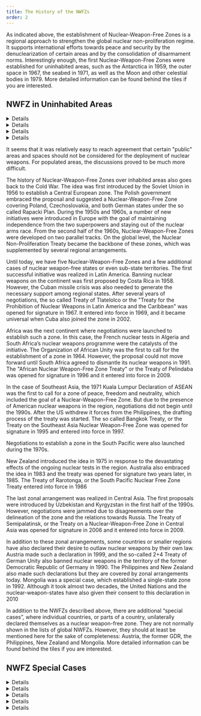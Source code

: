 ---
title: The History of the NWFZs
order: 2
---

As indicated above, the establishment of Nuclear-Weapon-Free Zones is a regional approach to strengthen the global nuclear non-proliferation regime. It supports international efforts towards peace and security by the denuclearization of certain areas and by the consolidation of disarmament norms. Interestingly enough, the first Nuclear-Weapon-Free Zones were established for uninhabited areas, such as the Antarctica in 1959, the outer space in 1967, the seabed in 1971, as well as the Moon and other celestial bodies in 1979. More detailed information can be found behind the tiles if you are interested.

## NWFZ in Uninhabited Areas

<DetailsGroup>

<Details summary="Antarctic Treaty">

- Opened for signature: 1959
- Entry into force: 1961
- Article I: 1. Antarctica shall be used for peaceful purposes only. There shall be prohibited, inter alia, any measures of a military nature, such as the establishment of military bases and fortifications, the carrying out of military maneuvers, as well as the testing of any type of weapons.
- Article V: 1. Any nuclear explosions in Antarctica and the disposal there of radioactive waste material shall be prohibited

</Details>

<Details summary="Treaty on Principles Governing the Activities of States in the Exploration and Use of Outer Space, including the Moon and Other Celestial Bodies">

- Opened for signature and entry into force: 1967
- Article IV: States Parties to the Treaty undertake not to place in orbit around the earth any objects carrying nuclear weapons or any other kinds of weapons of mass destruction, install such weapons on celestial bodies, or station such weapons in outer space in any other manner.

</Details>
<Details summary="Agreement Governing the Activities of States on the Moon and Other Celestial Bodies">

- Opened for signature: 1979
- Entry into force: 1984
- Article III: 3. States Parties shall not place in orbit around or other trajectory to or around the moon objects carrying nuclear weapons or any other kind of weapons of mass destruction or place or use such weapons on or in the moon.

</Details>
<Details summary="Treaty on the Prohibition of the Emplacement of Nuclear Weapons and Other Weapons of Mass Destruction on the Sea-Bed and the Ocean Floor and in the Subsoil Thereof">

- Opened for signature: 1971
- Entry into force: 1972
- Article I: 1. The States Parties to this Treaty undertake not to emplant or emplace on the sea-bed and the ocean floor and in the subsoil thereof beyond the outer limit of a sea-bed zone, as defined in article II, any nuclear weapons or any other types of weapons of mass destruction as well as structures, launching installations or any other facilities specifically designed for storing, testing or using such weapons.

</Details>
</DetailsGroup>

It seems that it was relatively easy to reach agreement that certain "public" areas and spaces should not be considered for the deployment of nuclear weapons. For populated areas, the discussions proved to be much more difficult.

<LectureVideo smil="lu06/HSFK-PC_LU06-CH02_08d_240514.smil" poster="" subtitles="" provider="video-stream">

The history of Nuclear-Weapon-Free Zones over inhabited areas also goes back to the Cold War. The idea was first introduced by the Soviet Union in 1956 to establish a Central European zone. The Polish government embraced the proposal and suggested a Nuclear-Weapon-Free Zone covering Poland, Czechoslovakia, and both German states under the so called Rapacki Plan. During the 1950s and 1960s, a number of new initiatives were introduced in Europe with the goal of maintaining independence from the two superpowers and staying out of the nuclear arms race. From the second half of the 1960s, Nuclear-Weapon-Free Zones were developed on two parallel tracks. On the global level, the Nuclear Non-Proliferation Treaty became the backbone of these zones, which was supplemented by several regional arrangements.

Until today, we have five Nuclear-Weapon-Free Zones and a few additional cases of nuclear weapon-free states or even sub-state territories. The first successful initiative was realized in Latin America. Banning nuclear weapons on the continent was first proposed by Costa Rica in 1958. However, the Cuban missile crisis was also needed to generate the necessary support among regional states. After several years of negotiations, the so called Treaty of Tlatelolco or the "Treaty for the Prohibition of Nuclear Weapons in Latin America and the Caribbean" was opened for signature in 1967. It entered into force in 1969, and it became universal when Cuba also joined the zone in 2002.

Africa was the next continent where negotiations were launched to establish such a zone. In this case, the French nuclear tests in Algeria and South Africa’s nuclear weapons programme were the catalysts of the initiative. The Organization of African Unity was the first to call for the establishment of a zone in 1964. However, the proposal could not move forward until South Africa agreed to dismantle its nuclear weapons in 1991. The "African Nuclear Weapon-Free Zone Treaty" or the Treaty of Pelindaba was opened for signature in 1996 and it entered into force in 2009.

In the case of Southeast Asia, the 1971 Kuala Lumpur Declaration of ASEAN was the first to call for a zone of peace, freedom and neutrality, which included the goal of a Nuclear-Weapon-Free Zone. But due to the presence of American nuclear weapons in the region, negotiations did not begin until the 1990s. After the US withdrew it forces from the Philippines, the drafting process of the treaty was started. The so called Bangkok Treaty, or the Treaty on the Southeast Asia Nuclear Weapon-Free Zone was opened for signature in 1995 and entered into force in 1997.

Negotiations to establish a zone in the South Pacific were also launched during the 1970s.

New Zealand introduced the idea in 1975 in response to the devastating effects of the ongoing nuclear tests in the region. Australia also embraced the idea in 1983 and the treaty was opened for signature two years later, in 1985. The Treaty of Rarotonga, or the South Pacific Nuclear Free Zone Treaty entered into force in 1986

The last zonal arrangement was realized in Central Asia. The first proposals were introduced by Uzbekistan and Kyrgyzstan in the first half of the 1990s. However, negotiations were jammed due to disagreements over the delineation of the zone and the relations towards Russia. The Treaty of Semipalatinsk, or the Treaty on a Nuclear-Weapon-Free Zone in Central Asia was opened for signature in 2006 and it entered into force in 2009.

In addition to these zonal arrangements, some countries or smaller regions have also declared their desire to outlaw nuclear weapons by their own law. Austria made such a declaration in 1999, and the so-called 2+4 Treaty of German Unity also banned nuclear weapons in the territory of the former Democratic Republic of Germany in 1990. The Philippines and New Zealand also made such declarations but they are covered by zonal arrangements today. Mongolia was a special case, which established a single-state zone in 1992. Although it took almost two decades, the United Nations and the nuclear-weapon-states have also given their consent to this declaration in 2010

</LectureVideo>

In addition to the NWFZs described above, there are additional “special cases”, where individual countries, or parts of a country, unilaterally declared themselves as a nuclear weapon-free zone. They are not normally shown in the lists of global NWFZs. However, they should at least be mentioned here for the sake of completeness: Austria, the former GDR, the Philippines, New Zealand and Mongolia. More detailed information can be found behind the tiles if you are interested.

## NWFZ Special Cases

<DetailsGroup>

<Details summary="Austria">

- Declaration: 1999
- Federal Constitutional Act for a Nonnuclear Austria: § 1. Nuclear weapons must not be manufactured, stored, transported, tested or used in Austria. Facilities for stationing nuclear weapons must not be set up.

</Details>

<Details summary="Former German Democratic Republic">

- Declaration: 1990
- Treaty on the Final Settlement with Respect to Germany: Article V: 3. Following the completion of the withdrawal of the Soviet armed forces from the territory of the present German Democratic Republic and of Berlin, units of German armed forces assigned to military alliance structures in the same way as those in the rest of German territory may also be stationed in that part of Germany, but without nuclear weapon carriers. [...] Foreign armed forces and nuclear weapons or their carriers will not be stationed in that part of Germany or deployed there.

</Details>

<Details summary="The Philippines">

- Declaration: 1987
- The 1987 Constitution of the Republic of the Philippines: Section 8. The Philippines, consistent with the national interest, adopts and pursues a policy of freedom from nuclear weapons in its territory.

</Details>

<Details summary="New Zealand">

- Declaration: 1987
- New Zealand Nuclear Free Zone, Disarmament, and Arms Control Act 1987: An Act to establish in New Zealand a Nuclear Free Zone, to promote and encourage an active and effective contribution by New Zealand to the essential process of disarmament and international arms control.

</Details>

<Details summary="Mongolia">

- Declaration: 1992
- Law of Mongolia on its nuclear-weapon-free status: The purpose of the present Law is to regulate relations pertaining to the preservation of the territory of Mongolia in its entirety, including its air space, land, waters and the sub-soil free from nuclear weapons, which constitutes an important factor for ensuring Mongolia's security.

</Details>

</DetailsGroup>
